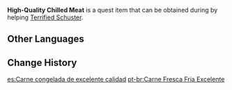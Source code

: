 {{For|the quest item from [[Contraption-Contrived Cooking Course: Part III]]|High-Quality Chilled Meat (Contraption-Contrived Cooking Course)}}
{{Item Infobox
|title        = High-Quality Chilled Meat
|id           = 100758
|image        = Item Chilled Meat.png
|type         = Quest Items
|description  = High-quality [[Chilled Meat]] from [[Dragonspine]]. It has a unique flavor.
|source1      = Obtained during the event quest [[Flavor of the Month]]
|related_type = Variant
|related_item = Chilled Meat
}}
'''High-Quality Chilled Meat''' is a quest item that can be obtained during {{Quest|Flavor of the Month}} by helping [[Terrified Schuster]].

==Other Languages==
{{Other Languages
|default_hidden = 1
|en      = High-Quality Chilled Meat
|zhs     = 优质「冷鲜肉」
|zhs_rm  = Yōuzhì "Lěngxiānròu"
|zht     = 優質「冷鮮肉」
|zht_rm  = Yōuzhí "Lěngxiānròu"
|ja      = 良質な「冷製鮮肉」
|ja_rm   = Ryoushitsu-na "Reisei Senniku"
|ko      = 양질의 「냉동 생고기」
|ko_rm   = Yangjil-ui "Naengdong Saenggogi"
|es      = Carne congelada de excelente calidad
|fr      = Viande congelée de qualité
|ru      = Отменное цельномороженое мясо
|th      = Chilled Meat คุณภาพดี
|th_rm   = 
|vi      = Thịt Tươi Lạnh Hảo Hạng
|de      = Hochwertiges kaltes Gourmetfleisch
|id      = Chilled Meat Berkualitas Tinggi
|pt      = Carne Fresca Fria Excelente
|tr      = Kaliteli Dondurulmuş Et
|it      = Carne congelata d'alta qualità
}}

==Change History==
{{Change History|1.4}}

[[es:Carne congelada de excelente calidad]]
[[pt-br:Carne Fresca Fria Excelente]]